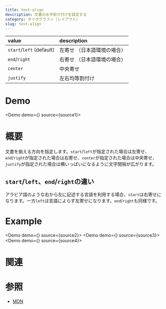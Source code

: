 ```yaml
---
title: text-align
description: 文書の水平割り付けを設定する
category: タイポグラフィ（レイアウト）
slug: text-align
---
```



| value                    | description                                                                 |
| :----------------------- | :-------------------------------------------------------------------------- |
| `start`/`left` (default) | 左寄せ <span className="text-xs text-twhite-50">（日本語環境の場合）</span> |
| `end`/`right`            | 右寄せ <span className="text-xs text-twhite-50">（日本語環境の場合）</span> |
| `center`                 | 中央寄せ                                                                    |
| `justify`                | 左右均等割付け                                                              |

# Demo

<Demo demo={<Preview1 />} source={source1}>
  <Snippet1 />
</Demo>

# 概要

文書を揃える方向を指定します。`start`/`left`が指定された場合は左寄せ、`end`/`right`が指定された場合は右寄せ、`center`が指定された場合は中央寄せ、`justify`が指定された場合は横いっぱいになるように文字間隔が広がります。

## `start`/`left`、`end`/`right`の違い

アラビア語のような右から左に記述する言語を利用する場合、`start`は右寄せになります。一方`left`は言語によらず左寄せになります。`end`/`right`も同様です。

# Example

<Demo demo={<Preview2 />} source={source2}>
  <Snippet2 />
</Demo>
<Demo demo={<Preview3 />} source={source3}>
  <Snippet3 />
</Demo>
<Demo demo={<Preview4 />} source={source4}>
  <Snippet4 />
</Demo>

# 関連

# 参照

- [MDN](https://developer.mozilla.org/ja/docs/Web/CSS/text-align)
